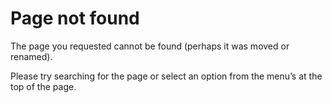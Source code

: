 # Page not found

The page you requested cannot be found (perhaps it was moved or renamed).

Please try searching for the page or select an option from the menu's at the top of the page.
